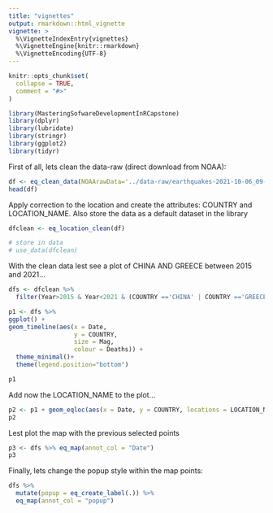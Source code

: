 ```yaml
---
title: "vignettes"
output: rmarkdown::html_vignette
vignette: >
  %\VignetteIndexEntry{vignettes}
  %\VignetteEngine{knitr::rmarkdown}
  %\VignetteEncoding{UTF-8}
---
```


```r
knitr::opts_chunk$set(
  collapse = TRUE,
  comment = "#>"
)
```

```r
library(MasteringSofwareDevelopmentInRCapstone)
library(dplyr)
library(lubridate)
library(stringr)
library(ggplot2)
library(tidyr)
```

First of all, lets clean the data-raw (direct download from NOAA):

```r
df <- eq_clean_data(NOAArawData='../data-raw/earthquakes-2021-10-06_09-24-38_+0200.tsv')
head(df)
```

Apply correction to the location and create the attributes: COUNTRY and LOCATION_NAME. Also store the data as a default dataset in the library
```r
dfclean <- eq_location_clean(df)

# store in data
# use_data(dfclean)
```

With the clean data lest see a plot of CHINA AND GREECE between 2015 and 2021...
```r
dfs <- dfclean %>%
  filter(Year>2015 & Year<2021 & (COUNTRY =='CHINA' | COUNTRY =='GREECE'))

p1 <- dfs %>%
ggplot() +
geom_timeline(aes(x = Date,
                  y = COUNTRY,
                  size = Mag,
                  colour = Deaths)) +
  theme_minimal()+
  theme(legend.position="bottom")

p1
```

Add now the LOCATION_NAME  to the plot...
```r
p2 <- p1 + geom_eqloc(aes(x = Date, y = COUNTRY, locations = LOCATION_NAME, number = 3))
p2
```

Lest plot the map with the previous selected points
```r
p3 <- dfs %>% eq_map(annot_col = "Date")
p3
```


Finally, lets change the popup style within the map points:
```r
dfs %>%
  mutate(popup = eq_create_label(.)) %>%
  eq_map(annot_col = "popup")
```

